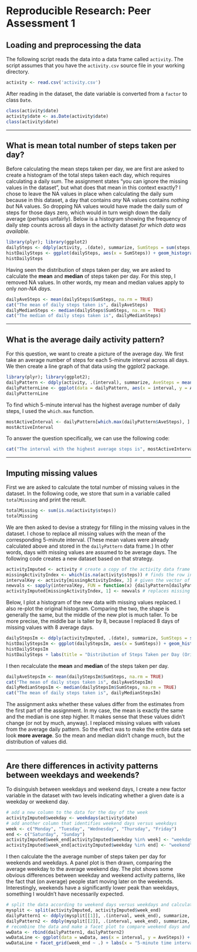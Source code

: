 # Reproducible Research: Peer Assessment 1

## Loading and preprocessing the data

The following script reads the data into a data frame called `activity`. The script assumes that you have the `activity.csv` source file in your working directory. 

```r
activity <- read.csv('activity.csv')
```

After reading in the dataset, the date variable is converted from a `factor`  to class `Date`.

```r
class(activity$date)
activity$date <- as.Date(activity$date)
class(activity$date)
```

<hr />

## What is mean total number of steps taken per day?

Before calculating the mean steps taken per day, we are first are asked to create a histogram of the total steps taken each day, which requires calculating a daily sum. The assignment states "you can ignore the missing values in the dataset", but what does that mean in this context exactly?  I chose to leave the NA values in place when calculating the daily sum because in this dataset, a day that contains *any* NA values contains *nothing but* NA values. So dropping NA values would have made the daily sum of steps for those days zero, which would in turn weigh down the daily average (perhaps unfairly). Below is a histogram showing the frequency of daily step counts across all days in the activity dataset *for which data was available.*

```r
library(plyr); library(ggplot2)
dailySteps <- ddply(activity, .(date), summarize, SumSteps = sum(steps, na.rm = FALSE))
histDailySteps <- ggplot(dailySteps, aes(x = SumSteps)) + geom_histogram(binwidth = 1000) + labs(x = "Steps per day", y = "Frequency", title = "Distribution of Steps Taken per Day") + scale_y_continuous(breaks = seq(0, 10, 2))
histDailySteps
```

Having seen the distribution of steps taken per day, we are asked to calculate the **mean** and **median** of  steps taken per day. For this step, I removed NA values. In other words, my mean and median values apply to only  *non-NA days.*

```r
dailyAveSteps <- mean(dailySteps$SumSteps, na.rm = TRUE)
cat("The mean of daily steps taken is", dailyAveSteps)
dailyMedianSteps <- median(dailySteps$SumSteps, na.rm = TRUE)
cat("The median of daily steps taken is", dailyMedianSteps)
```

<hr />
## What is the average daily activity pattern?

For this question, we want to create a picture of the average day. We first take an average number of steps for each 5-minute interval across all days. We then create a line graph of that data using the ggplot2 package.

```r
library(plyr); library(ggplot2);
dailyPattern <- ddply(activity, .(interval), summarize, AveSteps = mean(steps, na.rm = TRUE))
dailyPatternLine <- ggplot(data = dailyPattern, aes(x = interval, y = AveSteps)) + geom_line() + labs(x = "5-minute time interval", y = "Average steps taken", title = "Average Daily Activity Pattern") 
dailyPatternLine
```

To find which 5-minute interval has the highest average number of daily steps, I used the `which.max` function.

```r
mostActiveInterval <- dailyPattern[which.max(dailyPattern$AveSteps), ]
mostActiveInterval
```

To answer the question specifically, we can use the following code:

```r
cat("The interval with the highest average steps is", mostActiveInterval[, 1], "with average steps equaling", mostActiveInterval[, 2])
```

<hr />
## Imputing missing values

First we are asked to calculate the total number of missing values in the dataset. In the following code, we store that sum in a variable called `totalMissing` and print the result.
```r
totalMissing <- sum(is.na(activity$steps))
totalMissing
```

We are then asked to devise a strategy for filling in the missing values in the dataset. I chose to replace all missing values with the mean of the corresponding 5-minute interval. (These mean values were already calculated above and stored in the `dailyPattern` data frame.) In other words, days with missing values are assumed to be average days. The following code creates a new dataset based on that strategy.

```r
activityImputed <- activity # create a copy of the activity data frame
missingActivityIndex <- which(is.na(activity$steps)) # finds the row indices for missing step values and stores them in a vector
intervalKey <- activity[missingActivityIndex, 3] # given the vector of missing value indices, returns a vector of corresponding daily time intervals
newvals <- sapply(intervalKey, FUN = function(x) {dailyPattern[dailyPattern$interval == x, 2]}, simplify = TRUE ) # returns the average number of steps for a given set of intervals, using the dailyPattern data frame creted in Part 3 above
activityImputed[missingActivityIndex, 1] <- newvals # replaces missing values with average number of steps from corresponding daily interval
```

Below, I plot a histogram of the new data with missing values replaced. I also re-plot the original histogram. Comparing the two, the shape is generally the same, but the middle of the new plot is much taller. To be more precise, the middle bar is taller by 8, because I replaced 8 days of missing values with 8 average days.

```r
dailyStepsIm <- ddply(activityImputed, .(date), summarize, SumSteps = sum(steps, na.rm = FALSE))
histDailyStepsIm <- ggplot(dailyStepsIm, aes(x = SumSteps)) + geom_histogram(binwidth = 1000) + labs(x = "Steps per day", y = "Frequency", title = "Distribution of Steps Taken per Day (Missing Values Replaced)") + scale_y_continuous(breaks = seq(0, 18, 2))
histDailyStepsIm
histDailySteps + labs(title = "Distribution of Steps Taken per Day (Original)")
```

I then recalculate the **mean** and **median** of the steps taken per day. 
```r
dailyAveStepsIm <- mean(dailyStepsIm$SumSteps, na.rm = TRUE)
cat("The mean of daily steps taken is", dailyAveStepsIm)
dailyMedianStepsIm <- median(dailyStepsIm$SumSteps, na.rm = TRUE)
cat("The mean of daily steps taken is", dailyMedianStepsIm)
```

The assignment asks whether these values differ from the estimates from the first part of the assignment. In my case, the mean is exactly the same and the median is one step higher. It makes sense that these values didn't change (or not by much, anyway). I replaced missing values with values from the average daily pattern. So the effect was to make the entire data set look **more average**. So the mean and median didn't change much, but the distribution of values did.

<hr />
## Are there differences in activity patterns between weekdays and weekends?

To disinguish between weekdays and weekend days, I create a new factor variable in the dataset with two levels indicating whether a given date is a weekday or weekend day. 

```r
# add a new column to the data for the day of the week 
activityImputed$weekday <- weekdays(activity$date)
# add another column that identifies weekend days versus weekdays
week <- c("Monday", "Tuesday", "Wednesday", "Thursday", "Friday")
end <- c("Saturday", "Sunday")
activityImputed$week_end[activityImputed$weekday %in% week] <- "weekday"
activityImputed$week_end[activityImputed$weekday %in% end] <- "weekend"
```

I then calculate the the average number of steps taken per day for weekends and weekdays. A panel plot is then drawn, comparing the average weekday to the average weekend day. The plot shows some obvious differences between weekday and weekend activity patterns, like the fact that (on average) people start moving later on the weekends. Interestingly, weekends have a significantly lower peak than weekdays, something I wouldn't have necessarily expected.

```r
# split the data according to weekend days versus weekdays and calculate daily averages for each
mysplit <- split(activityImputed, activityImputed$week_end)
dailyPattern1 <- ddply(mysplit[[1]], .(interval, week_end), summarize, AveSteps = mean(steps, na.rm = TRUE))
dailyPattern2 <- ddply(mysplit[[2]], .(interval, week_end), summarize, AveSteps = mean(steps, na.rm = TRUE))
# recombine the data and make a facet plot to compare weekend days and weekdays
wwData <- rbind(dailyPattern1, dailyPattern2)
wwDataLine <- ggplot(data = wwData, aes(x = interval, y = AveSteps)) + geom_line() 
wwDataLine + facet_grid(week_end ~ .) + labs(x = "5-minute time interval", y = "Average steps taken", title = "Average Daily Activity Pattern - Weekend versus Weekdays")
```